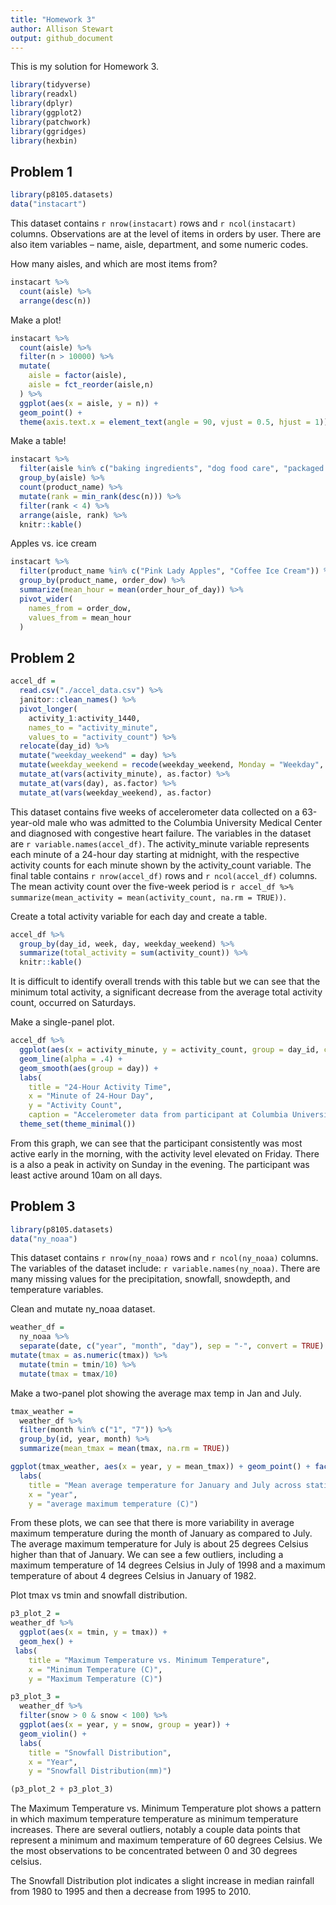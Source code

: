 ```yaml
---
title: "Homework 3"
author: Allison Stewart
output: github_document
---
```


This is my solution for Homework 3. 

```r
library(tidyverse)
library(readxl)
library(dplyr)
library(ggplot2)
library(patchwork)
library(ggridges)
library(hexbin)
```

## Problem 1 

```r
library(p8105.datasets)
data("instacart")
```

This dataset contains `r nrow(instacart)` rows and `r ncol(instacart)` columns. Observations are at the level of items in orders by user. There are also item variables -- name, aisle, department, and some numeric codes. 

How many aisles, and which are most items from? 

```r
instacart %>% 
  count(aisle) %>% 
  arrange(desc(n))
```

Make a plot! 

```r
instacart %>% 
  count(aisle) %>% 
  filter(n > 10000) %>% 
  mutate(
    aisle = factor(aisle), 
    aisle = fct_reorder(aisle,n)
  ) %>% 
  ggplot(aes(x = aisle, y = n)) + 
  geom_point() +
  theme(axis.text.x = element_text(angle = 90, vjust = 0.5, hjust = 1))
```

Make a table! 

```r
instacart %>%
  filter(aisle %in% c("baking ingredients", "dog food care", "packaged vegetable fruits")) %>% 
  group_by(aisle) %>% 
  count(product_name) %>% 
  mutate(rank = min_rank(desc(n))) %>% 
  filter(rank < 4) %>% 
  arrange(aisle, rank) %>% 
  knitr::kable()
```

Apples vs. ice cream 

```r
instacart %>% 
  filter(product_name %in% c("Pink Lady Apples", "Coffee Ice Cream")) %>% 
  group_by(product_name, order_dow) %>% 
  summarize(mean_hour = mean(order_hour_of_day)) %>% 
  pivot_wider(
    names_from = order_dow, 
    values_from = mean_hour
  )
```

## Problem 2 

```r
accel_df = 
  read.csv("./accel_data.csv") %>% 
  janitor::clean_names() %>% 
  pivot_longer(
    activity_1:activity_1440, 
    names_to = "activity_minute", 
    values_to = "activity_count") %>% 
  relocate(day_id) %>% 
  mutate("weekday_weekend" = day) %>% 
  mutate(weekday_weekend = recode(weekday_weekend, Monday = "Weekday", Tuesday = "Weekday", Wednesday = "Weekday", Thursday = "Weekday", Friday = "Weekday", Saturday = "Weekend", Sunday = "Weekend")) %>% 
  mutate_at(vars(activity_minute), as.factor) %>% 
  mutate_at(vars(day), as.factor) %>% 
  mutate_at(vars(weekday_weekend), as.factor)
```

This dataset contains five weeks of accelerometer data collected on a 63-year-old male who was admitted to the Columbia University Medical Center and diagnosed with congestive heart failure. The variables in the dataset are `r variable.names(accel_df)`. The activity_minute variable represents each minute of a 24-hour day starting at midnight, with the respective activity counts for each minute shown by the activity_count variable. The final table contains `r nrow(accel_df)` rows and `r ncol(accel_df)` columns. The mean activity count over the five-week period is `r accel_df %>% summarize(mean_activity = mean(activity_count, na.rm = TRUE))`. 

Create a total activity variable for each day and create a table. 

```r
accel_df %>% 
  group_by(day_id, week, day, weekday_weekend) %>% 
  summarize(total_activity = sum(activity_count)) %>% 
  knitr::kable()
```

It is difficult to identify overall trends with this table but we can see that the minimum total activity, a significant decrease from the average total activity count, occurred on Saturdays. 

Make a single-panel plot. 

```r
accel_df %>% 
  ggplot(aes(x = activity_minute, y = activity_count, group = day_id, color = day)) +
  geom_line(alpha = .4) +
  geom_smooth(aes(group = day)) +
  labs(
    title = "24-Hour Activity Time", 
    x = "Minute of 24-Hour Day", 
    y = "Activity Count",
    caption = "Accelerometer data from participant at Columbia University Medical Center") + 
  theme_set(theme_minimal())
```

From this graph, we can see that the participant consistently was most active early in the morning, with the activity level elevated on Friday. There is a also a peak in activity on Sunday in the evening. The participant was least active around 10am on all days.  

## Problem 3 

```r
library(p8105.datasets)
data("ny_noaa")
```

This dataset contains `r nrow(ny_noaa)` rows and `r ncol(ny_noaa)` columns. The variables of the dataset include: `r variable.names(ny_noaa)`. There are many missing values for the precipitation, snowfall, snowdepth, and temperature variables. 

Clean and mutate ny_noaa dataset.

```r
weather_df = 
  ny_noaa %>% 
  separate(date, c("year", "month", "day"), sep = "-", convert = TRUE) %>% mutate(tmin = as.numeric(tmin)) %>% 
mutate(tmax = as.numeric(tmax)) %>% 
  mutate(tmin = tmin/10) %>% 
  mutate(tmax = tmax/10)
```

Make a two-panel plot showing the average max temp in Jan and July.

```r
tmax_weather = 
  weather_df %>% 
  filter(month %in% c("1", "7")) %>% 
  group_by(id, year, month) %>% 
  summarize(mean_tmax = mean(tmax, na.rm = TRUE)) 

ggplot(tmax_weather, aes(x = year, y = mean_tmax)) + geom_point() + facet_grid(~ month) +
  labs(
    title = "Mean average temperature for January and July across stations and years", 
    x = "year", 
    y = "average maximum temperature (C)")
```

From these plots, we can see that there is more variability in average maximum temperature during the month of January as compared to July. The average maximum temperature for July is about 25 degrees Celsius higher than that of January. We can see a few outliers, including a maximum temperature of 14 degrees Celsius in July of 1998 and a maximum temperature of about 4 degrees Celsius in January of 1982. 

Plot tmax vs tmin and snowfall distribution. 

```r
p3_plot_2 = 
weather_df %>% 
  ggplot(aes(x = tmin, y = tmax)) + 
  geom_hex() + 
 labs(
    title = "Maximum Temperature vs. Minimum Temperature", 
    x = "Minimum Temperature (C)", 
    y = "Maximum Temperature (C)")

p3_plot_3 = 
  weather_df %>% 
  filter(snow > 0 & snow < 100) %>% 
  ggplot(aes(x = year, y = snow, group = year)) +
  geom_violin() +
  labs(
    title = "Snowfall Distribution", 
    x = "Year", 
    y = "Snowfall Distribution(mm)")

(p3_plot_2 + p3_plot_3)
```

The Maximum Temperature vs. Minimum Temperature plot shows a pattern in which maximum temperature temperature as minimum temperature increases. There are several outliers, notably a couple data points that represent a minimum and maximum temperature of 60 degrees Celsius. We the most observations to be concentrated between 0 and 30 degrees celsius. 

The Snowfall Distribution plot indicates a slight increase in median rainfall from 1980 to 1995 and then a decrease from 1995 to 2010. 
